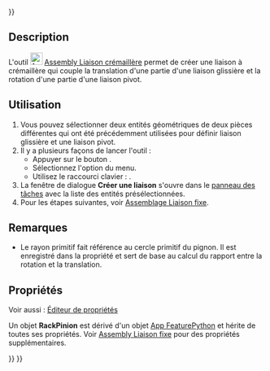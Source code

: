 <languages/>

{{UnfinishedDocu{{#translation:}}}}

{{Docnav/fr
|[[Assembly_CreateJointAngle/fr|Liaison d'angle]]
|[[Assembly_CreateJointScrew/fr|Liaison hélicoïdale]]
|[[Assembly_Workbench/fr|Atelier Assembly]]
|IconL=Assembly_CreateJointAngle.svg
|IconR=Assembly_CreateJointScrew.svg
|IconC=Workbench_Assembly.svg
}}

{{GuiCommand/fr
|Name=Assembly CreateJointRackPinion
|Name/fr=Assembly Liaison crémaillère
|MenuLocation=Assemblage → Créer une liaison crémaillère
|Workbenches=[[Assembly_Workbench/fr|Assembly]]
|Shortcut={{KEY|Q}}
|Version=1.0
|SeeAlso=
}}

==Description==

L'outil [[Image:Assembly_CreateJointRackPinion.svg|24px]] [[Assembly_CreateJointRackPinion/fr|Assembly Liaison crémaillère]] permet de créer une liaison à crémaillère qui couple la translation d'une partie d'une liaison glissière et la rotation d'une partie d'une liaison pivot.

<span id="Usage"></span>
==Utilisation==

# Vous pouvez sélectionner deux entités géométriques de deux pièces différentes qui ont été précédemment utilisées pour définir liaison glissière et une liaison pivot.
# Il y a plusieurs façons de lancer l'outil :
#* Appuyer sur le bouton {{Button|[[Image:Assembly_CreateJointRackPinion.svg|16px]] [[Assembly_CreateJointRackPinion/fr|Créer une liaison crémaillère]]}}.
#* Sélectionnez l'option {{MenuCommand|Assemblage → [[Image:Assembly_CreateJointRackPinion.svg|16px]] Créer une liaison crémaillère}} du menu.
#* Utilisez le raccourci clavier : {{KEY|Q}}.
# La fenêtre de dialogue '''Créer une liaison''' s'ouvre dans le [[Task_panel/fr|panneau des tâches]] avec la liste des entités présélectionnées.
# Pour les étapes suivantes, voir [[Assembly_CreateJointFixed/fr#Utilisation|Assemblage Liaison fixe]].

<span id="Notes"></span>
==Remarques==

* Le rayon primitif fait référence au cercle primitif du pignon. Il est enregistré dans la propriété {{PropertyData|Distance}} et sert de base au calcul du rapport entre la rotation et la translation. 

<span id="Properties"></span>
==Propriétés==

Voir aussi : [[Property_editor/fr|Éditeur de propriétés]]

Un objet '''RackPinion''' est dérivé d'un objet [[App_FeaturePython/fr|App FeaturePython]] et hérite de toutes ses propriétés. Voir [[Assembly_CreateJointFixed/fr#Propriétés|Assembly Liaison fixe]] pour des propriétés supplémentaires.


{{Docnav/fr
|[[Assembly_CreateJointAngle/fr|Liaison d'angle]]
|[[Assembly_CreateJointScrew/fr|Liaison hélicoïdale]]
|[[Assembly_Workbench/fr|Atelier Assembly]]
|IconL=Assembly_CreateJointAngle.svg
|IconR=Assembly_CreateJointScrew.svg
|IconC=Workbench_Assembly.svg
}}

{{Assembly_Tools_navi{{#translation:}}}}
{{Userdocnavi{{#translation:}}}}